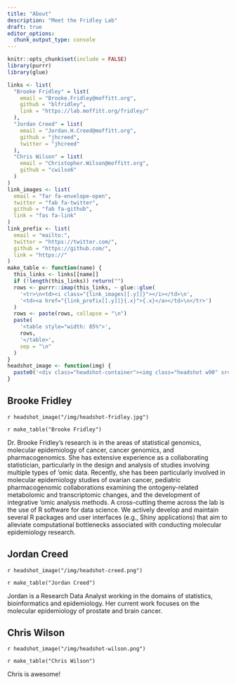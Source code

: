 ```yaml
---
title: "About"
description: "Meet the Fridley Lab"
draft: true
editor_options: 
  chunk_output_type: console
---
```


```r
knitr::opts_chunk$set(include = FALSE)
library(purrr)
library(glue)
```

```r
links <- list(
  "Brooke Fridley" = list(
    email = "Brooke.Fridley@moffitt.org",
    github = "blfridley",
    link = "https://lab.moffitt.org/fridley/"
  ),
  "Jordan Creed" = list(
    email = "Jordan.H.Creed@moffitt.org",
    github = "jhcreed",
    twitter = "jhcreed"
  ),
  "Chris Wilson" = list(
    email = "Christopher.Wilson@moffitt.org",
    github = "cwilso6"
  )
)
link_images <- list(
  email = "far fa-envelope-open",
  twitter = "fab fa-twitter",
  github = "fab fa-github",
  link = "fas fa-link"
)
link_prefix <- list(
  email = "mailto:",
  twitter = "https://twitter.com/",
  github = "https://github.com/",
  link = "https://"
)
make_table <- function(name) {
  this_links <- links[[name]]
  if (!length(this_links)) return("")
  rows <- purrr::imap(this_links, ~ glue::glue(
    '<tr>\n<td><i class="{link_images[[.y]]}"></i></td>\n',
    '<td><a href="{link_prefix[[.y]]}{.x}">{.x}</a></td>\n</tr>')
  )
  rows <- paste(rows, collapse = "\n")
  paste(
    '<table style="width: 85%">',
    rows,
    '</table>',
    sep = "\n"
  )
}
headshot_image <- function(img) {
  paste0('<div class="headshot-container"><img class="headshot w90" src="', img, '"></div>')
}
```

:::::: {.row .gutters .about-card}
:::: {.col .col-6}
## Brooke Fridley

`r headshot_image("/img/headshot-fridley.jpg")`

`r make_table("Brooke Fridley")`

::::
:::: {.col .col-6}

Dr. Brooke Fridley's research is in the areas of statistical genomics, molecular epidemiology of cancer, cancer genomics, and pharmacogenomics. 
She has extensive experience as a collaborating statistician, particularly in the design and analysis of studies involving multiple types of ‘omic data.
Recently, she has been particularly involved in molecular epidemiology studies of ovarian cancer, pediatric pharmacogenomic collaborations examining the ontogeny-related metabolomic and transcriptomic changes, and the development of integrative ‘omic analysis methods.
A cross-cutting theme across the lab is the use of R software for data science.
We actively develop and maintain several R packages and user interfaces (e.g., Shiny applications) that aim to alleviate computational bottlenecks associated with conducting molecular epidemiology research.

<!-- For a full list of publications and other academic activities, please see my [complete CV](http://travisgerke.com/cv/). -->

::::
::::::


:::::: {.row .gutters}
:::: {.col .col-6 .about-card}
## Jordan Creed

`r headshot_image("/img/headshot-creed.png")`

`r make_table("Jordan Creed")`

Jordan is a Research Data Analyst working in the domains of statistics, bioinformatics and epidemiology. 
Her current work focuses on the molecular epidemiology of prostate and brain cancer.

::::

:::: {.col .col-6 .about-card}
## Chris Wilson

`r headshot_image("/img/headshot-wilson.png")`

`r make_table("Chris Wilson")`

Chris is awesome! 

::::
::::::